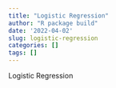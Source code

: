 ```yaml
---
title: "Logistic Regression"
author: "R package build"
date: '2022-04-02'
slug: logistic-regression
categories: []
tags: []
---
```


Logistic Regression


